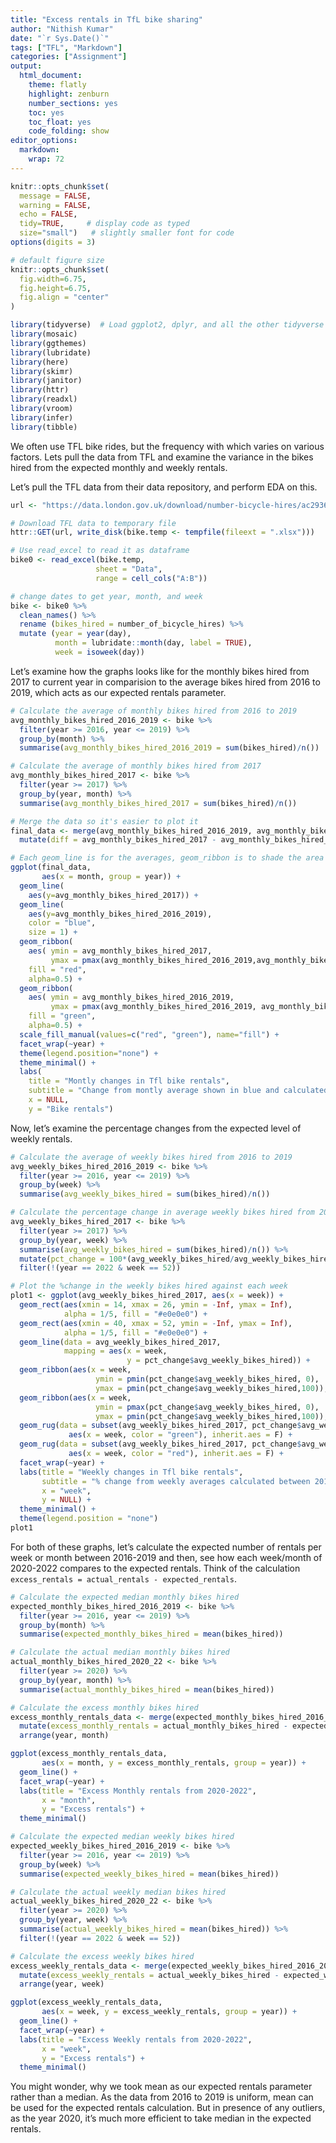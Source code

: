 ```yaml
---
title: "Excess rentals in TfL bike sharing"
author: "Nithish Kumar"
date: "`r Sys.Date()`"
tags: ["TFL", "Markdown"]
categories: ["Assignment"]
output:
  html_document:
    theme: flatly
    highlight: zenburn
    number_sections: yes
    toc: yes
    toc_float: yes
    code_folding: show
editor_options: 
  markdown: 
    wrap: 72
---
```


```r
knitr::opts_chunk$set(
  message = FALSE, 
  warning = FALSE, 
  echo = FALSE,
  tidy=TRUE,     # display code as typed
  size="small")   # slightly smaller font for code
options(digits = 3)

# default figure size
knitr::opts_chunk$set(
  fig.width=6.75, 
  fig.height=6.75,
  fig.align = "center"
)
```

```r
library(tidyverse)  # Load ggplot2, dplyr, and all the other tidyverse packages
library(mosaic)
library(ggthemes)
library(lubridate)
library(here)
library(skimr)
library(janitor)
library(httr)
library(readxl)
library(vroom)
library(infer)
library(tibble)
```

We often use TFL bike rides, but the frequency with which varies on
various factors. Lets pull the data from TFL and examine the variance in
the bikes hired from the expected monthly and weekly rentals.

Let's pull the TFL data from their data repository, and perform EDA on
this.

```r
url <- "https://data.london.gov.uk/download/number-bicycle-hires/ac29363e-e0cb-47cc-a97a-e216d900a6b0/tfl-daily-cycle-hires.xlsx"

# Download TFL data to temporary file
httr::GET(url, write_disk(bike.temp <- tempfile(fileext = ".xlsx")))

# Use read_excel to read it as dataframe
bike0 <- read_excel(bike.temp,
                   sheet = "Data",
                   range = cell_cols("A:B"))

# change dates to get year, month, and week
bike <- bike0 %>% 
  clean_names() %>% 
  rename (bikes_hired = number_of_bicycle_hires) %>% 
  mutate (year = year(day),
          month = lubridate::month(day, label = TRUE),
          week = isoweek(day))
```

Let's examine how the graphs looks like for the monthly bikes hired from
2017 to current year in comparision to the average bikes hired from 2016
to 2019, which acts as our expected rentals parameter.

```r

# Calculate the average of monthly bikes hired from 2016 to 2019
avg_monthly_bikes_hired_2016_2019 <- bike %>% 
  filter(year >= 2016, year <= 2019) %>% 
  group_by(month) %>% 
  summarise(avg_monthly_bikes_hired_2016_2019 = sum(bikes_hired)/n())

# Calculate the average of monthly bikes hired from 2017
avg_monthly_bikes_hired_2017 <- bike %>% 
  filter(year >= 2017) %>% 
  group_by(year, month) %>% 
  summarise(avg_monthly_bikes_hired_2017 = sum(bikes_hired)/n())

# Merge the data so it's easier to plot it
final_data <- merge(avg_monthly_bikes_hired_2016_2019, avg_monthly_bikes_hired_2017, by = "month") %>% 
  mutate(diff = avg_monthly_bikes_hired_2017 - avg_monthly_bikes_hired_2016_2019)

# Each geom_line is for the averages, geom_ribbon is to shade the area enclosed between these lines.
ggplot(final_data, 
       aes(x = month, group = year)) +
  geom_line(
    aes(y=avg_monthly_bikes_hired_2017)) +
  geom_line(
    aes(y=avg_monthly_bikes_hired_2016_2019), 
    color = "blue", 
    size = 1) + 
  geom_ribbon(
    aes( ymin = avg_monthly_bikes_hired_2017,
         ymax = pmax(avg_monthly_bikes_hired_2016_2019,avg_monthly_bikes_hired_2017)),
    fill = "red",
    alpha=0.5) +
  geom_ribbon(
    aes( ymin = avg_monthly_bikes_hired_2016_2019,
         ymax = pmax(avg_monthly_bikes_hired_2016_2019, avg_monthly_bikes_hired_2017)), 
    fill = "green", 
    alpha=0.5) +
  scale_fill_manual(values=c("red", "green"), name="fill") +
  facet_wrap(~year) +
  theme(legend.position="none") + 
  theme_minimal() +
  labs(
    title = "Montly changes in Tfl bike rentals",
    subtitle = "Change from montly average shown in blue and calculated between 2016-2019",
    x = NULL,
    y = "Bike rentals")
```

Now, let's examine the percentage changes from the expected level of
weekly rentals.

```r
# Calculate the average of weekly bikes hired from 2016 to 2019
avg_weekly_bikes_hired_2016_2019 <- bike %>% 
  filter(year >= 2016, year <= 2019) %>% 
  group_by(week) %>% 
  summarise(avg_weekly_bikes_hired = sum(bikes_hired)/n())

# Calculate the percentage change in average weekly bikes hired from 2017 and clean the data by removing the 52nd week of 2022 data
avg_weekly_bikes_hired_2017 <- bike %>% 
  filter(year >= 2017) %>% 
  group_by(year, week) %>% 
  summarise(avg_weekly_bikes_hired = sum(bikes_hired)/n()) %>% 
  mutate(pct_change = 100*(avg_weekly_bikes_hired/avg_weekly_bikes_hired_2016_2019[week, 2] - 1)) %>% 
  filter(!(year == 2022 & week == 52))

# Plot the %change in the weekly bikes hired against each week
plot1 <- ggplot(avg_weekly_bikes_hired_2017, aes(x = week)) +
  geom_rect(aes(xmin = 14, xmax = 26, ymin = -Inf, ymax = Inf),
            alpha = 1/5, fill = "#e0e0e0") +
  geom_rect(aes(xmin = 40, xmax = 52, ymin = -Inf, ymax = Inf),
            alpha = 1/5, fill = "#e0e0e0") +
  geom_line(data = avg_weekly_bikes_hired_2017,
            mapping = aes(x = week,
                          y = pct_change$avg_weekly_bikes_hired)) +
  geom_ribbon(aes(x = week, 
                   ymin = pmin(pct_change$avg_weekly_bikes_hired, 0), 
                   ymax = pmin(pct_change$avg_weekly_bikes_hired,100)), fill = "green") +
  geom_ribbon(aes(x = week, 
                   ymin = pmax(pct_change$avg_weekly_bikes_hired, 0), 
                   ymax = pmin(pct_change$avg_weekly_bikes_hired,100)), fill = "red") +
  geom_rug(data = subset(avg_weekly_bikes_hired_2017, pct_change$avg_weekly_bikes_hired <= 0),
             aes(x = week, color = "green"), inherit.aes = F) +
  geom_rug(data = subset(avg_weekly_bikes_hired_2017, pct_change$avg_weekly_bikes_hired > 0),
             aes(x = week, color = "red"), inherit.aes = F) +
  facet_wrap(~year) +
  labs(title = "Weekly changes in Tfl bike rentals",
       subtitle = "% change from weekly averages calculated between 2016-2019",
       x = "week",
       y = NULL) +
  theme_minimal() +
  theme(legend.position = "none")
plot1
```

For both of these graphs, let's calculate the expected number of rentals
per week or month between 2016-2019 and then, see how each week/month of
2020-2022 compares to the expected rentals. Think of the calculation
`excess_rentals = actual_rentals - expected_rentals`.

```r
# Calculate the expected median monthly bikes hired
expected_monthly_bikes_hired_2016_2019 <- bike %>% 
  filter(year >= 2016, year <= 2019) %>% 
  group_by(month) %>% 
  summarise(expected_monthly_bikes_hired = mean(bikes_hired))

# Calculate the actual median monthly bikes hired
actual_monthly_bikes_hired_2020_22 <- bike %>% 
  filter(year >= 2020) %>% 
  group_by(year, month) %>% 
  summarise(actual_monthly_bikes_hired = mean(bikes_hired))

# Calculate the excess monthly bikes hired
excess_monthly_rentals_data <- merge(expected_monthly_bikes_hired_2016_2019, actual_monthly_bikes_hired_2020_22, by = "month") %>% 
  mutate(excess_monthly_rentals = actual_monthly_bikes_hired - expected_monthly_bikes_hired) %>% 
  arrange(year, month)

ggplot(excess_monthly_rentals_data, 
       aes(x = month, y = excess_monthly_rentals, group = year)) + 
  geom_line() + 
  facet_wrap(~year) + 
  labs(title = "Excess Monthly rentals from 2020-2022",
       x = "month",
       y = "Excess rentals") +
  theme_minimal()
```

```r
# Calculate the expected median weekly bikes hired
expected_weekly_bikes_hired_2016_2019 <- bike %>% 
  filter(year >= 2016, year <= 2019) %>% 
  group_by(week) %>% 
  summarise(expected_weekly_bikes_hired = mean(bikes_hired))

# Calculate the actual weekly median bikes hired
actual_weekly_bikes_hired_2020_22 <- bike %>% 
  filter(year >= 2020) %>% 
  group_by(year, week) %>% 
  summarise(actual_weekly_bikes_hired = mean(bikes_hired)) %>%
  filter(!(year == 2022 & week == 52))

# Calculate the excess weekly bikes hired
excess_weekly_rentals_data <- merge(expected_weekly_bikes_hired_2016_2019, actual_weekly_bikes_hired_2020_22, by = "week") %>% 
  mutate(excess_weekly_rentals = actual_weekly_bikes_hired - expected_weekly_bikes_hired) %>% 
  arrange(year, week)

ggplot(excess_weekly_rentals_data, 
       aes(x = week, y = excess_weekly_rentals, group = year)) + 
  geom_line() + 
  facet_wrap(~year) + 
  labs(title = "Excess Weekly rentals from 2020-2022",
       x = "week",
       y = "Excess rentals") +
  theme_minimal()

```

You might wonder, why we took mean as our expected rentals parameter
rather than a median. As the data from 2016 to 2019 is uniform, mean can
be used for the expected rentals calculation. But in presence of any
outliers, as the year 2020, it's much more efficient to take median in
the expected rentals.

